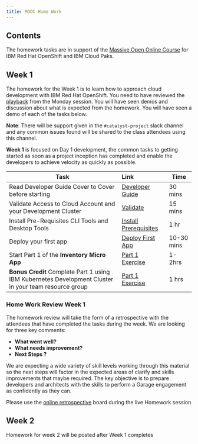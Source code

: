 ```yaml
---
title: MOOC Home Work
---
```


## Contents

The homework tasks are in support of the [Massive Open Online Course](https://en.wikipedia.org/wiki/Massive_open_online_course) for IBM Red Hat OpenShift and IBM Cloud Paks.

## Week 1

The homework for the Week 1 is to learn how to approach cloud development with IBM Red Hat OpenShift. You need to have reviewed the [playback]() from the Monday session. You will have seen demos and discussion about what is expected from the homework. You will have seen a demo of each of the tasks below.

<InlineNotification>

**Note**: There will be support given in the `#catalyst-project` slack channel and any common issues found will be shared to the class attendees using this channel.

</InlineNotification>

**Week 1** is focused on Day 1 development, the common tasks to getting started as soon as a project inception has completed and enable the developers to achieve velocity as quickly as possible.

| Task                | Link        | Time |
| -----------------   |:----------- |------|
| Read Developer Guide Cover to Cover before starting | [Developer Guide](/overview) | 30 mins |
| Validate Access to Cloud Account and your Development Cluster | [Validate](/homework/teams) | 15 mins |
| Install Pre-Requisites CLI Tools and Desktop Tools | [Install Prerequisites](/installation/pre-reqs) | 1 hr |
| Deploy your first app | [Deploy First App](/getting-started/deploy-app) | 10-30 mins |
| Start Part 1 of the **Inventory Micro App** | [Part 1 Exercise](/practical/inventory) | 1-2hrs |
| **Bonus Credit** Complete Part 1 using IBM Kubernetes Development Cluster in your team resource group | [Part 1 Exercise](/practical/inventory) | 1 hrs |

### Home Work Review Week 1

The homework review will take the form of a retrospective with the attendees that have completed the tasks during the week. We are looking for three key comments:

- **What went well?**
- **What needs improvement?**
- **Next Steps ?**

We are expecting a wide variety of skill levels working through this material so the next steps will factor in the expected areas of clarify and skills improvements that maybe required. The key objective is to prepare developers and architects with the skills to perform a Garage engagement as confidently as they can.

Please use the [online retrospective](https://reetro-io.herokuapp.com/board/5dc4fca0074a5400170d9c93/5dc4fca0074a5400170d9c95) board during the live Homework session

## Week 2

Homework for week 2 will be posted after Week 1 completes
